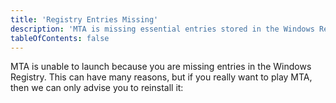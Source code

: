 ```yaml
---
title: 'Registry Entries Missing'
description: 'MTA is missing essential entries stored in the Windows Registry.'
tableOfContents: false
---
```



MTA is unable to launch because you are missing entries in the Windows Registry. This can have many reasons, but if you really want to play MTA, then we can only advise you to reinstall it:

<ClientDownload />

